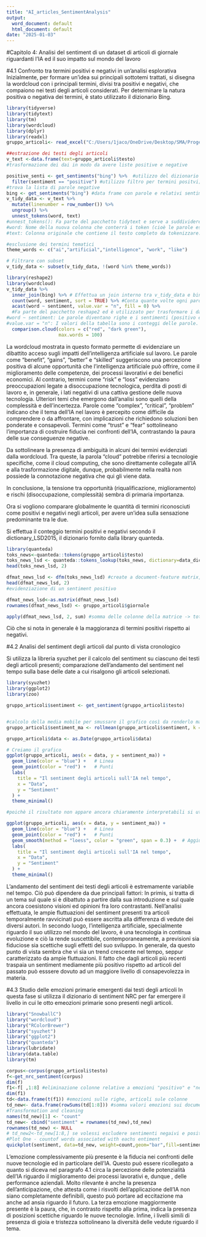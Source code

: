---
title: "AI_articles_SentimentAnalysis"
output:
  word_document: default
  html_document: default
date: "2025-01-03"
---

#Capitolo 4: Analisi del sentiment di un dataset di articoli di giornale riguardanti l'IA ed il suo impatto sul mondo del lavoro

#4.1 Confronto tra termini positivi e negativi in un'analisi esplorativa
Inizialmente, per formare un'idea sui principali sottotemi trattati, si disegna la wordcloud con i principali termini, divisi tra positivi e negativi, che compaiono nei testi degli articoli considerati.
Per determinare la natura positiva o negativa dei termini, è stato utilizzato il dizionario Bing.
```{r, width = 6, heigth = 6}
library(tidyverse)
library(tidytext)
library(tm)
library(wordcloud)
library(dplyr)
library(readxl)
gruppo_articoli<- read_excel("C:/Users/1jaco/OneDrive/Desktop/SMA/Progetto_SMA/Dataset_finale/DatasetEsteso.xlsx")

##estrazione dei testi degli articoli 
v_text <-data.frame(text=gruppo_articoli$testo)
#trasformazione dei dai in modo da avere liste positive e negative

positive_senti <- get_sentiments("bing") %>%  #utilizzo del dizionario di bing per l'analisi
  filter(sentiment == "positive") #utilizzo filtro per termini positvi; con il complemento si
#trova la lista di parole negative
bing <- get_sentiments("bing") #data frame con parole e relativi sentimet (secondo dizionario bing)
v_tidy_data <- v_text %>% 
  mutate(linenumber = row_number()) %>% 
  ungroup() %>% 
  unnest_tokens(word, text)
#unnest_tokens(): Fa parte del pacchetto tidytext e serve a suddividere un testo in unità più piccole, solitamente parole (tokenizzazione).
#word: Nome della nuova colonna che conterrà i token (cioè le parole estratte).
#text: Colonna originale che contiene il testo completo da tokenizzare.

#esclusione dei termini tematici
theme_words <- c("ai","artificial","intelligence", "work", "like")

# Filtrare con subset
v_tidy_data <- subset(v_tidy_data, !(word %in% theme_words))

library(reshape2)
library(wordcloud)
v_tidy_data %>%
  inner_join(bing) %>% # Effettua un join interno tra v_tidy_data e bing, restituendo solo le righe in cui le parole di v_tidy_data sono presenti anche nel dizionario "bing".
  count(word, sentiment, sort = TRUE) %>% #Conta quante volte ogni parola appare per ciascun tipo di sentimento.
  acast(word ~ sentiment, value.var = "n", fill = 0) %>%
  #Fa parte del pacchetto reshape2 ed è utilizzato per trasformare i dati in una tabella incrociata (pivot table).
#word ~ sentiment: Le parole diventano righe e i sentimenti (positivo e negativo) diventano colonne.
#value.var = "n": I valori della tabella sono i conteggi delle parole.
  comparison.cloud(colors = c("red", "dark green"),
                   max.words = 100)
```
La wordcloud mostrata in questo formato permette di evidenziare un dibattito acceso sugli impatti dell'intelligenza artificiale sul lavoro.
Le parole come "benefit", "gains", "better" e "skilled" suggeriscono una percezione positiva di alcune opportunità che l'intelligenza artificiale può offrire, come il miglioramento delle competenze, dei processi lavorativi e dei benefici economici.
Al contrario, termini come "risk" e "loss" evidenziano preoccupazioni legate a disoccupazione tecnologica, perdita di posti di lavoro 
e, in generale, i lati negativi di una cattiva gestione delle nuova tecnologia.
Ulteriori temi che emergono dall'analisi sono quelli della complessità e dell'incertezza.
Parole come "complex", "critical", "problem" indicano che il tema dell'IA nel lavoro è percepito come difficile da comprendere o da affrontare, con implicazioni che richiedono soluzioni ben ponderate e consapevoli.
Termini come "trust" e "fear" sottolineano l'importanza di costruire fiducia nei confronti dell'IA, contrastando la paura delle sue conseguenze negative.

Da sottolineare la presenza di ambiguità in alcuni dei termini evidenziati dalla wordcloud.
Tra queste, la parola "cloud" potrebbe riferirsi a tecnologie specifiche, come il cloud computing, che sono direttamente collegate all'IA e alla trasformazione digitale, dunque, probabilmente nella realtà non possiede la connotazione negativa che qui gli viene data.

In conclusione, la tensione tra opportunità (riqualificazione, miglioramento) e rischi (disoccupazione, complessità) sembra di primaria importanza.


Ora si vogliono comparare globalmente le quantità di termini riconosciuti come positivi e negativi negli articoli, per avere un'idea sulla sensazione predominante tra le due.

Si effettua il conteggio termini positivi e negativi secondo il dictionary_LSD2015, il dizionario fornito dalla library quanteda.

```{r}
library(quanteda)
toks_news<-quanteda::tokens(gruppo_articoli$testo)
toks_news_lsd <- quanteda::tokens_lookup(toks_news, dictionary=data_dictionary_LSD2015[1:2]) #classificazione dei termini nei differenti testi in pos e neg sulla base del dizionario fornito da quanteda
head(toks_news_lsd, 2)

dfmat_news_lsd <- dfm(toks_news_lsd) #create a document-feature matrix, per ogni documento, presenti numero di termni positivi e negativi
head(dfmat_news_lsd, 2)
#evidenziazione di un sentiment positivo 

dfmat_news_lsd<-as.matrix(dfmat_news_lsd)
rownames(dfmat_news_lsd) <- gruppo_articoli$giornale

apply(dfmat_news_lsd, 2, sum) #somma delle colonne della matrice -> tot. termini posiivi e negativi

```

Ciò che si nota in generale è la maggioranza di termini positivi rispetto ai negativi.



#4.2 Analisi del sentiment degli articoli dal punto di vista cronologico

Si utilizza la libreria syuzhet per il calcolo del sentiment su ciascuno dei testi degli articoli presenti; comparazione dell'andamento del sentiment nel tempo sulla base delle date a cui risalgono gli articoli selezionati.

```{r}

library(syuzhet)
library(ggplot2)
library(zoo)

gruppo_articoli$sentiment <- get_sentiment(gruppo_articoli$testo)


#calcolo della media mobile per smussare il grafico così da renderlo maggiormente leggibile
gruppo_articoli$sentiment_ma <- rollmean(gruppo_articoli$sentiment, k = 8, fill = NA, align = "left")

gruppo_articoli$data <- as.Date(gruppo_articoli$data)

# Creiamo il grafico
ggplot(gruppo_articoli, aes(x = data, y = sentiment_ma)) +
  geom_line(color = "blue") +   # Linea
  geom_point(color = "red") +   # Punti
  labs(
    title = "Il sentiment degli articoli sull'IA nel tempo",
    x = "Data",
    y = "Sentiment"
  ) +
  theme_minimal()

#poichè il risultato non appare ancora chiaramente interpretabili si utilizza il metodo Loess per far sì che si abbia un andamento più chiaro.

ggplot(gruppo_articoli, aes(x = data, y = sentiment_ma)) +
  geom_line(color = "blue") +   # Linea
  geom_point(color = "red") +   # Punti
  geom_smooth(method = "loess", color = "green", span = 0.3) +  # Aggiungi smoothing LOESS
  labs(
    title = "Il sentiment degli articoli sull'IA nel tempo",
    x = "Data",
    y = "Sentiment"
  ) +
  theme_minimal()

```



L'andamento del sentiment dei testi degli articoli è estremamente variabile nel tempo. Ciò può dipendere da due principali fattori: 
In primis, si tratta di un tema sul quale si è dibattuto a partire dalla sua introduzione e sul quale ancora coesistono visioni ed opinioni fra loro contrastanti. Nell'analisi effettuata, le ampie fluttuazioni del sentiment presenti tra articoli temporalmente ravvicinati può essere ascritta alla differenza di vedute dei diversi autori.
In secondo luogo, l'intelligenza artificiale, specialmente riguardo il suo utilizzo nel mondo del lavoro, è una tecnologia in continua evoluzione e ciò la rende suscettibile, contemporaneamente, a previsioni sia fiduciose sia scettiche sugli effetti del suo sviluppo.
In generale, da questo punto di vista sembra che vi sia un trend crescente nel tempo, seppur caratterizzato da ampie fluttuazioni. Il fatto che dagli articoli più recenti traspaia un sentiment mediamente più positivo rispetto ad articoli del passato può esssere dovuto ad un maggiore livello di consapevolezza in materia. 


#4.3 Studio delle emozioni primarie emergenti dai testi degli articoli
In questa fase si utilizza il dizionario di sentiment NRC per far emergere il livello in  cui le otto emeozioni primarie sono presenti negli articoli.

```{r, fig.width=8, fig.height=6}
library("SnowballC")
library("wordcloud")
library("RColorBrewer")
library("syuzhet")
library("ggplot2")
library("quanteda") 
library(lubridate)
library(data.table)
library(tm)

corpus<-corpus(gruppo_articoli$testo)
f<-get_nrc_sentiment(corpus)
dim(f)
f1<-f[ ,1:8] #eliminazione colonne relative a emozioni "positivo" e "negativo"
dim(f1)
td<-data.frame(t(f1)) #emozioni sulle righe, articoli sule colonne
td_new<- data.frame(rowSums(td[1:8])) #somma valori emozioni sui documenti
#Transformation and cleaning
names(td_new)[1] <- "count"
td_new<- cbind("sentiment" = rownames(td_new),td_new)
rownames(td_new) <- NULL
# td_new2<-td_new[1:8,] se volessi escludere sentimenti negaivi e positivi
#Plot One - countof words associated with eachs entiment
quickplot(sentiment, data=td_new, weight=count,geom="bar",fill=sentiment,ylab="count")+ggtitle("Articles' sentiments")
```

L'emozione complessivamente più presente è la fiducia nei confronti delle nuove tecnologie ed in particolare dell'IA. Questo può essere ricollegato a quanto si diceva nel paragrafo 4.1 circa la percezione delle potenzialità dell'IA riguardo il miglioramento dei processi lavorativi e, dunque , delle performance aziendali. Molto rilevante è anche la presenza dell'anticipazione, che attesta come i risvolti dell'applicazione dell'IA non siano completamente definibili, questo può portare ad eccitazione ma anche ad ansia riguardo il futuro. La terza emozione maggiormente presente è la paura, che, in contrasto rispetto alla prima, indica la presenza di posizioni scettiche riguardo le nuove tecnologie. Infine, i livelli simili di presenza di gioia e tristezza sottolineano la diversità delle vedute riguardo il tema. 

